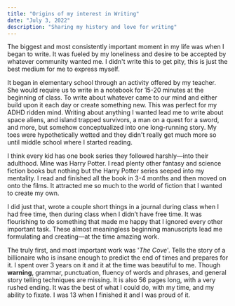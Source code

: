 ```yaml
---
title: "Origins of my interest in Writing"
date: "July 3, 2022"
description: "Sharing my history and love for writing"
---
```


The biggest and most consistently important moment in my life was when I began to write.
It was fueled by my loneliness and desire to be accepted by whatever community wanted me.
I didn't write this to get pity, this is just the best medium for me to express myself.

It began in elementary school through an activity offered by my teacher.
She would require us to write in a notebook for 15-20 minutes at the beginning of class.
To write about whatever came to our mind and either build upon it each day or create something new.
This was perfect for my ADHD ridden mind.
Writing about anything I wanted lead me to write about space aliens, and island trapped survivors, a man on a quest for a sword, and more, but somehow conceptualized into one long-running story.
My toes were hypothetically wetted and they didn't really get much more so until middle school where I started reading.

I think every kid has one book series they followed harshly&mdash;into their adulthood.
Mine was Harry Potter.
I read plenty other fantasy and science fiction books but nothing but the Harry Potter series seeped into my mentality.
I read and finished all the book in 3-4 months and then moved on onto the films.
It attracted me so much to the world of fiction that I wanted to create my own.

I did just that, wrote a couple short things in a journal during class when I had free time, then during class when I didn’t have free time.
It was flourishing to do something that made me happy that I ignored every other important task.
These almost meaningless beginning manuscripts lead me formulating and creating&mdash;at the time amazing work.

The truly first, and most important work was '_The Cove_'.
Tells the story of a billionaire who is insane enough to predict the end of times and prepares for it.
I spent over 3 years on it and it at the time was beautiful to me.
Though **warning**, grammar, punctuation, fluency of words and phrases, and general story telling techniques are missing.
It is also 56 pages long, with a very rushed ending.
It was the best of what I could do, with my time, and my ability to fixate.
I was 13 when I finished it and I was proud of it.
